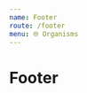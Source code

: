 ```yaml
---
name: Footer
route: /footer
menu: 🌐 Organisms
---
```



# Footer

<Playground>
<Footer
  link={{ label: 'Mentions légales', url: '/' }}
  socials={[
    {
      icon: 'cog',
      url: 'http://wwww.twitter.com',
    },
    {
      icon: 'cog',
      url: 'http://wwww.twitter.com',
    },
    {
      icon: 'cog',
      url: 'http://wwww.twitter.com',
    },
    {
      icon: 'cog',
      url: 'http://wwww.twitter.com',
    },
  ]}
  copyright={'© 2019 AXA All Rights Reserved'}
/>

</Playground>
